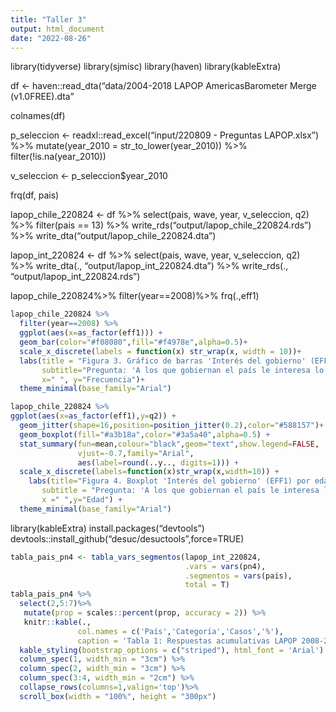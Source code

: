 ---
title: "Taller 3"
output: html_document
date: "2022-08-26"
---
library(tidyverse)
library(sjmisc)
library(haven)
library(kableExtra)

df <- haven::read_dta("data/2004-2018 LAPOP AmericasBarometer Merge (v1.0FREE).dta"

colnames(df)

p_seleccion <- readxl::read_excel("input/220809 - Preguntas LAPOP.xlsx") %>% 
  mutate(year_2010 = str_to_lower(year_2010)) %>% 
  filter(!is.na(year_2010))
  
v_seleccion <- p_seleccion$year_2010

frq(df, pais)

lapop_chile_220824 <- df %>% 
  select(pais, wave, year, v_seleccion, q2) %>% 
  filter(pais == 13) %>% 
  write_rds("output/lapop_chile_220824.rds") %>% 
  write_dta("output/lapop_chile_220824.dta")

lapop_int_220824 <- df %>% 
  select(pais, wave, year, v_seleccion, q2) %>% 
  write_dta(., "output/lapop_int_220824.dta") %>% 
  write_rds(., "output/lapop_int_220824.rds")

lapop_chile_220824%>%
  filter(year==2008)%>%
  frq(.,eff1)
  
```{r}
lapop_chile_220824 %>% 
  filter(year==2008) %>% 
  ggplot(aes(x=as_factor(eff1))) +
  geom_bar(color="#f08080",fill="#f4978e",alpha=0.5)+
  scale_x_discrete(labels = function(x) str_wrap(x, width = 10))+
  labs(title = "Figura 3. Gráfico de barras 'Interés del gobierno' (EFF1) para el año 2008.",
       subtitle="Pregunta: 'A los que gobiernan el país le interesa lo que piensa la gente como usted. ¿Hasta qué punto está de acuerdo o en desacuerdo con esta frase?'",
       x=" ", y="Frecuencia")+
  theme_minimal(base_family="Arial")
```

```{r}
lapop_chile_220824 %>% 
ggplot(aes(x=as_factor(eff1),y=q2)) +
  geom_jitter(shape=16,position=position_jitter(0.2),color="#588157")+
  geom_boxplot(fill="#a3b18a",color="#3a5a40",alpha=0.5) +
  stat_summary(fun=mean,colour="black",geom="text",show.legend=FALSE,
               vjust=-0.7,family="Arial",
               aes(label=round(..y.., digits=1))) +
  scale_x_discrete(labels=function(x)str_wrap(x,width=10)) +
    labs(title="Figura 4. Boxplot 'Interés del gobierno' (EFF1) por edad de los encuestados (q2) para el año 2008.",
       subtitle = "Pregunta: 'A los que gobiernan el país le interesa lo que piensa la gente como usted. ¿Hasta qué punto está de acuerdo o en desacuerdo con esta frase?'", 
       x =" ",y="Edad") +
  theme_minimal(base_family="Arial")
```
library(kableExtra)
install.packages("devtools")
devtools::install_github("desuc/desuctools",force=TRUE)

```{r}
tabla_pais_pn4 <- tabla_vars_segmentos(lapop_int_220824,
                                       .vars = vars(pn4),
                                       .segmentos = vars(pais),
                                       total = T)
tabla_pais_pn4 %>%
  select(2,5:7)%>%
   mutate(prop = scales::percent(prop, accuracy = 2)) %>% 
   knitr::kable(., 
               col.names = c('País','Categoría','Casos','%'),
               caption = 'Tabla 1: Respuestas acumulativas LAPOP 2008-2018.<br> Pregunta: En general, usted diría que está muy satisfecho, satisfecho, insatisfecho o <br> muy insatisfecho con la forma en que la democracia funciona en [pais].', align = 'llrr') %>% 
  kable_styling(bootstrap_options = c("striped"), html_font = 'Arial') %>%
  column_spec(1, width_min = "3cm") %>% 
  column_spec(2, width_min = "3cm") %>% 
  column_spec(3:4, width_min = "2cm") %>% 
  collapse_rows(columns=1,valign='top')%>%
  scroll_box(width = "100%", height = "300px")
```

